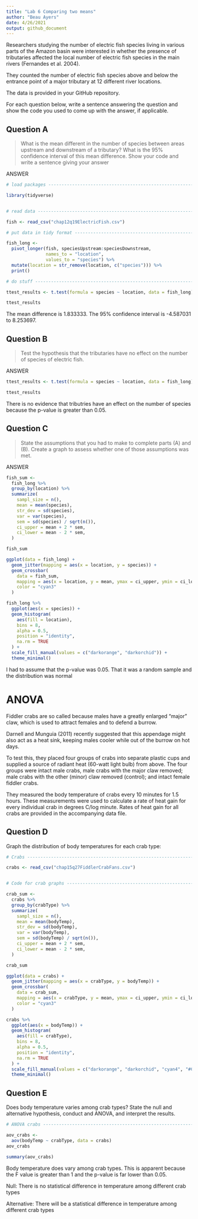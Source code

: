 ```yaml
---
title: "Lab 6 Comparing two means"
author: "Beau Ayers"
date: 4/26/2021
output: github_document
---
```


Researchers studying the number of electric fish species living in various parts of the Amazon basin were interested in whether the presence of tributaries affected the local number of electric fish species in the main rivers (Fernandes et al. 2004).

They counted the number of electric fish species above and below the entrance point of a major tributary at 12 different river locations.

The data is provided in your GitHub repository.

For each question below, write a sentence answering the question and show the code you used to come up with the answer, if applicable.

## Question A

> What is the mean different in the number of species between areas upstream and downstream of a tributary? What is the 95% confidence interval of this mean difference. Show your code and write a sentence giving your answer

ANSWER

```r
# load packages -----------------------------------------------------------

library(tidyverse)


# read data ---------------------------------------------------------------

fish <- read_csv("chap12q19ElectricFish.csv")

# put data in tidy format ------------------------------------------------

fish_long <- 
  pivot_longer(fish, speciesUpstream:speciesDownstream,
               names_to = "location",
               values_to = "species") %>% 
  mutate(location = str_remove(location, c("species"))) %>% 
  print()

# do stuff ----------------------------------------------------------------

ttest_results <- t.test(formula = species ~ location, data = fish_long)

ttest_results
```

The mean difference is 1.833333. The 95% confidence interval is -4.587031 to 8.253697.

## Question B

> Test the hypothesis that the tributaries have no effect on the number of species of electric fish.

ANSWER

```r
ttest_results <- t.test(formula = species ~ location, data = fish_long)

ttest_results
```

There is no evidence that tributries have an effect on the number of species because the p-value is greater than 0.05.

## Question C

> State the assumptions that you had to make to complete parts (A) and (B). Create a graph to assess whether one of those assumptions was met.

ANSWER

```r
fish_sum <-
  fish_long %>%
  group_by(location) %>%
  summarize(
    sampl_size = n(),
    mean = mean(species),
    str_dev = sd(species),
    var = var(species),
    sem = sd(species) / sqrt(n()),
    ci_upper = mean + 2 * sem,
    ci_lower = mean - 2 * sem,
  )

fish_sum

ggplot(data = fish_long) +
  geom_jitter(mapping = aes(x = location, y = species)) +
  geom_crossbar(
    data = fish_sum,
    mapping = aes(x = location, y = mean, ymax = ci_upper, ymin = ci_lower),
    color = "cyan3"
  )

fish_long %>% 
  ggplot(aes(x = species)) +
  geom_histogram(
    aes(fill = location), 
    bins = 8, 
    alpha = 0.5, 
    position = "identity",
    na.rm = TRUE
  ) +
  scale_fill_manual(values = c("darkorange", "darkorchid")) +
  theme_minimal()
```

I had to assume that the p-value was 0.05. That it was a random sample and the distribution was normal

# ANOVA

Fiddler crabs are so called because males have a greatly enlarged "major" claw, which is used to attract females and to defend a burrow.

Darnell and Munguia (2011) recently suggested that this appendage might also act as a heat sink, keeping males cooler while out of the burrow on hot days.

To test this, they placed four groups of crabs into separate plastic cups and supplied a source of radiant heat (60-watt light bulb) from above. The four groups were intact male crabs, male crabs with the major claw removed; male crabs with the other (minor) claw removed (control); and intact female fiddler crabs.

They measured the body temperature of crabs every 10 minutes for 1.5 hours. These measurements were used to calculate a rate of heat gain for every individual crab in degrees C/log minute. Rates of heat gain for all crabs are provided in the accompanying data file.

## Question D

Graph the distribution of body temperatures for each crab type:

```r
# Crabs -------------------------------------------------------------------

crabs <- read_csv("chap15q27FiddlerCrabFans.csv")


# Code for crab graphs ----------------------------------------------------

crab_sum <-
  crabs %>%
  group_by(crabType) %>%
  summarize(
    sampl_size = n(),
    mean = mean(bodyTemp),
    str_dev = sd(bodyTemp),
    var = var(bodyTemp),
    sem = sd(bodyTemp) / sqrt(n()),
    ci_upper = mean + 2 * sem,
    ci_lower = mean - 2 * sem,
  )

crab_sum

ggplot(data = crabs) +
  geom_jitter(mapping = aes(x = crabType, y = bodyTemp)) +
  geom_crossbar(
    data = crab_sum,
    mapping = aes(x = crabType, y = mean, ymax = ci_upper, ymin = ci_lower),
    color = "cyan3"
  )

crabs %>% 
  ggplot(aes(x = bodyTemp)) +
  geom_histogram(
    aes(fill = crabType), 
    bins = 8, 
    alpha = 0.5, 
    position = "identity",
    na.rm = TRUE
  ) +
  scale_fill_manual(values = c("darkorange", "darkorchid", "cyan4", "#C24641")) +
  theme_minimal()
```

## Question E

Does body temperature varies among crab types? State the null and alternative hypothesis, conduct and ANOVA, and interpret the results.

```r
# ANOVA crabs -------------------------------------------------------------

aov_crabs <-
  aov(bodyTemp ~ crabType, data = crabs)
aov_crabs

summary(aov_crabs)
```

Body temperature does vary among crab types. This is apparent because the F value is greater than 1 and the p-value is far lower than 0.05.

Null: There is no statistical difference in temperature among different crab types

Alternative: There will be a statistical difference in temperature among different crab types
